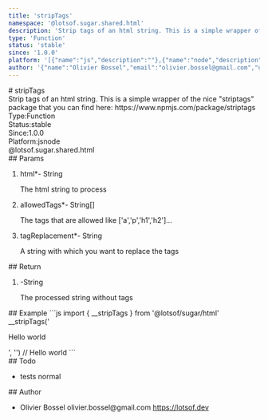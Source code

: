 ```yaml
---
title: 'stripTags'
namespace: '@lotsof.sugar.shared.html'
description: 'Strip tags of an html string. This is a simple wrapper of the nice &quot;striptags&quot; package that you can find here: https://www.npmjs.com/package/striptags'
type: 'Function'
status: 'stable'
since: '1.0.0'
platform: '[{"name":"js","description":""},{"name":"node","description":""}]'
author: '{"name":"Olivier Bossel","email":"olivier.bossel@gmail.com","url":"https://lotsof.dev"}'
---
```

<div class="docmap-mdx">
# stripTags
<div class="_description typo-lead typo-format">
Strip tags of an html string.
This is a simple wrapper of the nice &quot;striptags&quot; package that you can find here: https://www.npmjs.com/package/striptags
</div>
<div class="_metas">
<div class="_type"><span class="_type-label">Type:</span><span class="_type-value">Function</span></div>
<div class="_status"><span class="_status-label">Status:</span><span class="_status-value -stable">stable</span></div>
<div class="_since"><span class="_since-label">Since:</span><span class="_since-value">1.0.0</span></div>
<div class="_platform"><span class="_platform-label">Platform:</span><span class="_platform-value -js">js</span><span class="_platform-value -node">node</span></div>
</div>
<div class="_namespace">@lotsof.sugar.shared.html</div>
<div class="_params">
## Params
<ol class="_list">
<li class="_item">
<span class="_name">html<span class="_required">*</span></span><span class="_default">-</span> <span class="_type">String</span>
<p class="_description">The html string to process</p>
</li>
<li class="_item">
<span class="_name">allowedTags<span class="_required">*</span></span><span class="_default">-</span> <span class="_type">String&lsqb;&rsqb;</span>
<p class="_description">The tags that are allowed like &lsqb;&apos;a&apos;&comma;&apos;p&apos;&comma;&apos;h1&apos;&comma;&apos;h2&apos;&rsqb;&period;&period;&period;</p>
</li>
<li class="_item">
<span class="_name">tagReplacement<span class="_required">*</span></span><span class="_default">-</span> <span class="_type">String</span>
<p class="_description">A string with which you want to replace the tags</p>
</li>
</ol>
</div>
<div class="_return">
## Return
<ol class="_list">
<li class="_item">
<span class="_default">-</span><span class="_type">String</span>
<p class="_description">The processed string without tags</p>
</li>
</ol>
</div>
<div class="_examples">
## Example
```js
import { __stripTags } from '@lotsof/sugar/html'
__stripTags('<p><span>Hello</span> world</p>', '<span>') // <span>Hello</span> world
```
</div>
<div class="_todo">
## Todo
<ul class="_list">
<li class="_item">
<span class="_description">tests</span>
<span class="_priority -normal">normal</span>
</li>
</ul>
</div>
<div class="_author">
## Author
<ul class="_list">
<li class="_item">
<span class="_name">Olivier Bossel</span>
<span class="_email">olivier.bossel@gmail.com</span>
<a href="https://lotsof.dev" target="_blank" class="_url">https://lotsof.dev</a>
</li>
</ul>
</div>
</div>